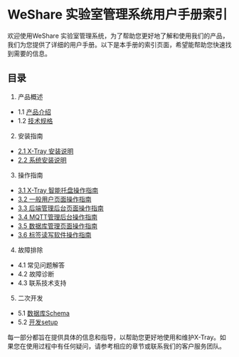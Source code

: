 # WeShare 实验室管理系统用户手册索引

欢迎使用WeShare 实验室管理系统，为了帮助您更好地了解和使用我们的产品，我们为您提供了详细的用户手册。以下是本手册的索引页面，希望能帮助您快速找到需要的信息。
## 目录

1. 产品概述
- 1.1 [产品介绍](./introduction#产品介绍)
- 1.2 [技术规格](./introduction#技术规格)

2. 安装指南

- [2.1 X-Tray 安装说明](./install/X-Tray-install.mdx)
- [2.2 系统安装说明](./install/System-install.mdx)

3. 操作指南

- [3.1 X-Tray 智能托盘操作指南](./operation/X-Tray-operation)
- [3.2 一般用户页面操作指南](./operation/user-operation)
- [3.3 后端管理后台页面操作指南](./operation/admin-operation)
- [3.4 MQTT管理后台操作指南](./operation/MQTT-operation)
- [3.5 数据库管理页面操作指南](./operation/database-operation)
- [3.6 标签读写软件操作指南](./operation/UHF-Reader-operation)

4. 故障排除

- 4.1 常见问题解答
- 4.2 故障诊断
- 4.3 联系技术支持

5. 二次开发

- 5.1 [数据库Schema](./developer/schema)
- 5.2 [开发setup](./developer/setup)

每一部分都旨在提供具体的信息和指导，以帮助您更好地使用和维护X-Tray。如果您在使用过程中有任何疑问，请参考相应的章节或联系我们的客户服务团队。
